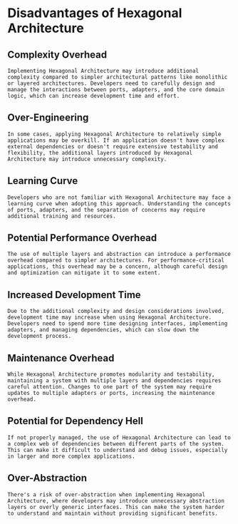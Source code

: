 # Disadvantages of Hexagonal Architecture

## Complexity Overhead
    Implementing Hexagonal Architecture may introduce additional complexity compared to simpler architectural patterns like monolithic or layered architectures. Developers need to carefully design and manage the interactions between ports, adapters, and the core domain logic, which can increase development time and effort.

## Over-Engineering
    In some cases, applying Hexagonal Architecture to relatively simple applications may be overkill. If an application doesn't have complex external dependencies or doesn't require extensive testability and flexibility, the additional layers introduced by Hexagonal Architecture may introduce unnecessary complexity.

## Learning Curve
    Developers who are not familiar with Hexagonal Architecture may face a learning curve when adopting this approach. Understanding the concepts of ports, adapters, and the separation of concerns may require additional training and resources.

## Potential Performance Overhead
    The use of multiple layers and abstraction can introduce a performance overhead compared to simpler architectures. For performance-critical applications, this overhead may be a concern, although careful design and optimization can mitigate it to some extent.

## Increased Development Time
    Due to the additional complexity and design considerations involved, development time may increase when using Hexagonal Architecture. Developers need to spend more time designing interfaces, implementing adapters, and managing dependencies, which can slow down the development process.

## Maintenance Overhead
    While Hexagonal Architecture promotes modularity and testability, maintaining a system with multiple layers and dependencies requires careful attention. Changes to one part of the system may require updates to multiple adapters or ports, increasing the maintenance overhead.

## Potential for Dependency Hell 
    If not properly managed, the use of Hexagonal Architecture can lead to a complex web of dependencies between different parts of the system. This can make it difficult to understand and debug issues, especially in larger and more complex applications.

## Over-Abstraction
    There's a risk of over-abstraction when implementing Hexagonal Architecture, where developers may introduce unnecessary abstraction layers or overly generic interfaces. This can make the system harder to understand and maintain without providing significant benefits.